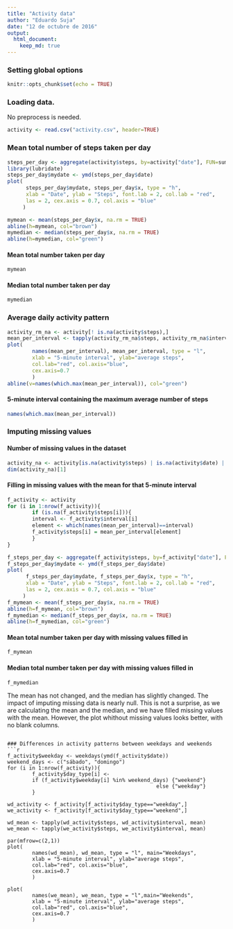 ```yaml
---
title: "Activity data"
author: "Eduardo Suja"
date: "12 de octubre de 2016"
output:
  html_document:
    keep_md: true
---
```


### Setting global options
```r
knitr::opts_chunk$set(echo = TRUE)
```

### Loading data.
No preprocess is needed.
```r
activity <- read.csv("activity.csv", header=TRUE)
```

### Mean total number of steps taken per day
```r
steps_per_day <- aggregate(activity$steps, by=activity["date"], FUN=sum)
library(lubridate)
steps_per_day$mydate <- ymd(steps_per_day$date)
plot(
      steps_per_day$mydate, steps_per_day$x, type = "h", 
      xlab = "Date", ylab = "Steps", font.lab = 2, col.lab = "red",
      las = 2, cex.axis = 0.7, col.axis = "blue"
     )

mymean <- mean(steps_per_day$x, na.rm = TRUE)
abline(h=mymean, col="brown")
mymedian <- median(steps_per_day$x, na.rm = TRUE)
abline(h=mymedian, col="green")
```

#### Mean total number taken per day
```r
mymean
```

#### Median total number taken per day
```r
mymedian
```

### Average daily activity pattern
```r
activity_rm_na <- activity[! is.na(activity$steps),]
mean_per_interval <- tapply(activity_rm_na$steps, activity_rm_na$interval, mean)
plot(
        names(mean_per_interval), mean_per_interval, type = "l",
        xlab = "5-minute interval", ylab="average steps",
        col.lab="red", col.axis="blue",
        cex.axis=0.7
        )
abline(v=names(which.max(mean_per_interval)), col="green")
```

#### 5-minute interval containing the maximum average number of steps
```r
names(which.max(mean_per_interval))
```

### Imputing missing values

#### Number of missing values in the dataset
```r
activity_na <- activity[is.na(activity$steps) | is.na(activity$date) | is.na(activity$interval),]
dim(activity_na)[1]
```

#### Filling in missing values with the mean for that 5-minute interval
```r
f_activity <- activity
for (i in 1:nrow(f_activity)){
        if (is.na(f_activity$steps[i])){
        interval <- f_activity$interval[i]
        element <- which(names(mean_per_interval)==interval)
        f_activity$steps[i] = mean_per_interval[element]
        }
}

f_steps_per_day <- aggregate(f_activity$steps, by=f_activity["date"], FUN=sum)
f_steps_per_day$mydate <- ymd(f_steps_per_day$date)
plot(
      f_steps_per_day$mydate, f_steps_per_day$x, type = "h", 
      xlab = "Date", ylab = "Steps", font.lab = 2, col.lab = "red",
      las = 2, cex.axis = 0.7, col.axis = "blue"
     )
f_mymean <- mean(f_steps_per_day$x, na.rm = TRUE)
abline(h=f_mymean, col="brown")
f_mymedian <- median(f_steps_per_day$x, na.rm = TRUE)
abline(h=f_mymedian, col="green")
```

#### Mean total number taken per day with missing values filled in
```r
f_mymean
```

#### Median total number taken per day with missing values filled in
```r
f_mymedian
```
The mean has not changed, and the median has slightly changed. The impact of imputing missing data is nearly null. This is not a surprise, as we are calculating the mean and the median, and we have filled missing values with the mean. However, the plot whithout missing values looks better, with no blank columns.
```

### Differences in activity patterns between weekdays and weekends
```r
f_activity$weekday <- weekdays(ymd(f_activity$date))
weekend_days <- c("sábado", "domingo")
for (i in 1:nrow(f_activity)){
        f_activity$day_type[i] <- 
        if (f_activity$weekday[i] %in% weekend_days) {"weekend"}
                                                else {"weekday"}
        }

wd_activity <- f_activity[f_activity$day_type=="weekday",]
we_activity <- f_activity[f_activity$day_type=="weekend",]

wd_mean <- tapply(wd_activity$steps, wd_activity$interval, mean)
we_mean <- tapply(we_activity$steps, we_activity$interval, mean)

par(mfrow=c(2,1))
plot(
        names(wd_mean), wd_mean, type = "l", main="Weekdays",
        xlab = "5-minute interval", ylab="average steps",
        col.lab="red", col.axis="blue",
        cex.axis=0.7
        )

plot(
        names(we_mean), we_mean, type = "l",main="Weekends",
        xlab = "5-minute interval", ylab="average steps",
        col.lab="red", col.axis="blue",
        cex.axis=0.7
        )
```
